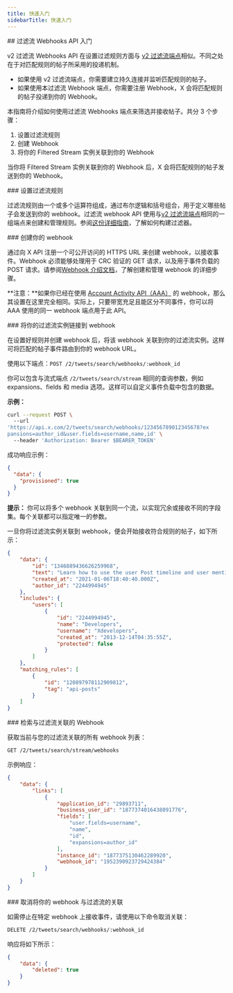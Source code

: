 ```yaml
---
title: 快速入门
sidebarTitle: 快速入门
---
```


<div id="getting-started-with-the-filtered-stream-webhooks-api">
  ## 过滤流 Webhooks API 入门
</div>

v2 过滤流 Webhooks API 在设置过滤规则方面与 [v2 过滤流端点](/zh/x-api/posts/filtered-stream/introduction)相似。不同之处在于对匹配规则的帖子所采用的投递机制。

- 如果使用 v2 过滤流端点，你需要建立持久连接并监听匹配规则的帖子。
- 如果使用本过滤流 Webhook 端点，你需要注册 Webhook，X 会将匹配规则的帖子投递到你的 Webhook。

本指南将介绍如何使用过滤流 Webhooks 端点来筛选并接收帖子。共分 3 个步骤：

1. 设置过滤流规则
2. 创建 Webhook
3. 将你的 Filtered Stream 实例关联到你的 Webhook

当你将 Filtered Stream 实例关联到你的 Webhook 后，X 会将匹配规则的帖子发送到你的 Webhook。

<div id="setting-up-your-filtered-stream-rules">
  ### 设置过滤流规则
</div>

过滤流规则由一个或多个运算符组成，通过布尔逻辑和括号组合，用于定义哪些帖子会发送到你的 webhook。过滤流 webhook API 使用与[v2 过滤流端点](/zh/x-api/posts/filtered-stream/introduction)相同的一组端点来创建和管理规则。参阅[这份详细指南](/zh/x-api/posts/filtered-stream/integrate/build-a-rule)，了解如何构建过滤器。

<div id="creating-your-webhook">
  ### 创建你的 webhook
</div>

通过向 X API 注册一个可公开访问的 HTTPS URL 来创建 webhook，以接收事件。Webhook 必须能够处理用于 CRC 验证的 GET 请求，以及用于事件负载的 POST 请求。请参阅[Webhook 介绍文档](/zh/x-api/webhooks/introduction)，了解创建和管理 webhook 的详细步骤。

\*\*注意：\*\*如果你已经在使用 [Account Activity API（AAA）](/zh/x-api/account-activity/introduction) 的 webhook，那么其设置在这里完全相同。实际上，只要带宽充足且能区分不同事件，你可以将 AAA 使用的同一 webhook 端点用于此 API。

<div id="linking-your-filtered-stream-instance-to-your-webhook">
  ### 将你的过滤流实例链接到 webhook
</div>

在设置好规则并创建 webhook 后，将该 webhook 关联到你的过滤流实例。这样可将匹配的帖子事件路由到你的 webhook URL。

使用以下端点：`POST /2/tweets/search/webhooks/:webhook_id `

你可以包含与流式端点 `/2/tweets/search/stream` 相同的查询参数，例如 expansions、fields 和 media 选项。这样可以自定义事件负载中包含的数据。

**示例：**

```bash
curl --request POST \ 
  --url 
'https://api.x.com/2/tweets/search/webhooks/123456789012345678?ex
pansions=author_id&user.fields=username,name,id' \ 
  --header 'Authorization: Bearer $BEARER_TOKEN' 
```

成功响应示例：

```json
{ 
  "data": { 
    "provisioned": true 
  } 
}
```

**提示：** 你可以将多个 webhook 关联到同一个流，以实现冗余或接收不同的字段集。每个关联都可以指定唯一的参数。

一旦你将过滤流实例关联到 webhook，便会开始接收符合规则的帖子，如下所示：

```json
{
    "data": {
        "id": "1346889436626259968",
        "text": "Learn how to use the user Post timeline and user mention timeline endpoints in the X API v2 to explore Post… https://t.co/56a0vZUx7i",
        "created_at": "2021-01-06T18:40:40.000Z",
        "author_id": "2244994945"
    },
    "includes": {
        "users": [
            {
                "id": "2244994945",
                "name": "Developers",
                "username": "Xdevelopers",
                "created_at": "2013-12-14T04:35:55Z",
                "protected": false
            }
        ]
    },
    "matching_rules": [
        {
            "id": "120897978112909812",
            "tag": "api-posts"
        }
    ]
}
```

<div id="retrieving-webhooks-linked-to-filtered-stream">
  ### 检索与过滤流关联的 Webhook
</div>

获取当前与您的过滤流关联的所有 webhook 列表：

```bash
GET /2/tweets/search/stream/webhooks 
```

示例响应：

```json
{
    "data": {
        "links": [
            {
                "application_id": "29893711",
                "business_user_id": "1877374016438091776",
                "fields": [
                    "user.fields=username",
                    "name",
                    "id",
                    "expansions=author_id"
                ],
                "instance_id": "1877375130462289920",
                "webhook_id": "1952390923729424384"
            }
        ]
    }
}
```

<div id="unlinking-your-webhook-from-filtered-stream">
  ### 取消将你的 webhook 与过滤流的关联
</div>

如需停止在特定 webhook 上接收事件，请使用以下命令取消关联：

```bash
DELETE /2/tweets/search/webhooks/:webhook_id
```

响应将如下所示：

```json
{
    "data": {
        "deleted": true
    }
}
```
